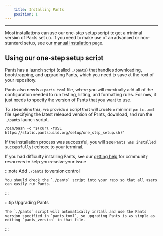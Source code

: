 ```yaml
---
    title: Installing Pants
    position: 1
---
```


---

Most installations can use our one-step setup script to get a minimal version of Pants set up. If you need to make use of an advanced or non-standard setup, see our [manual installation](./manual-and-advanced-installation.mdx) page.

## Using our one-step setup script

Pants has a launch script (called `./pants`) that handles downloading, bootstrapping, and upgrading Pants, which you need to save at the root of your repository.

Pants also needs a `pants.toml` file, where you will eventually add all of the configuration needed to run testing, linting, and formatting rules. For now, it just needs to specify the version of Pants that you want to use.

To streamline this, we provide a script that will create a minimal `pants.toml` file specifying the latest released version of Pants, download, and run the `./pants` launch script.

```
/bin/bash -c "$(curl -fsSL https://static.pantsbuild.org/setup/one_step_setup.sh)"
```

If the installation process was successful, you will see `Pants was installed successfully!` echoed to your terminal.

If you had difficulty installing Pants, see our [getting help](/community/getting-help) for community resources to help you resolve your issue.

:::note Add `./pants` to version control

    You should check the `./pants` script into your repo so that all users can easily run Pants.

:::

:::tip Upgrading Pants

    The `./pants` script will automatically install and use the Pants version specified in `pants.toml`, so upgrading Pants is as simple as editing `pants_version` in that file.

:::
